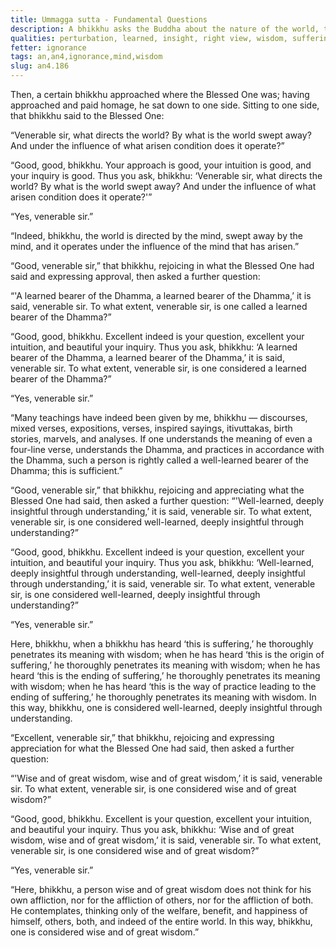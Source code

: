 ```yaml
---
title: Ummagga sutta - Fundamental Questions
description: A bhikkhu asks the Buddha about the nature of the world, the mind, and wisdom.
qualities: perturbation, learned, insight, right view, wisdom, suffering, harm, contemplation, loving-kindness
fetter: ignorance
tags: an,an4,ignorance,mind,wisdom
slug: an4.186
---
```


Then, a certain bhikkhu approached where the Blessed One was; having approached and paid homage, he sat down to one side. Sitting to one side, that bhikkhu said to the Blessed One:

“Venerable sir, what directs the world? By what is the world swept away? And under the influence of what arisen condition does it operate?”

“Good, good, bhikkhu. Your approach is good, your intuition is good, and your inquiry is good. Thus you ask, bhikkhu: ‘Venerable sir, what directs the world? By what is the world swept away? And under the influence of what arisen condition does it operate?'”

“Yes, venerable sir.”

“Indeed, bhikkhu, the world is directed by the mind, swept away by the mind, and it operates under the influence of the mind that has arisen.”

“Good, venerable sir,” that bhikkhu, rejoicing in what the Blessed One had said and expressing approval, then asked a further question:

“'A learned bearer of the Dhamma, a learned bearer of the Dhamma,’ it is said, venerable sir. To what extent, venerable sir, is one called a learned bearer of the Dhamma?”

“Good, good, bhikkhu. Excellent indeed is your question, excellent your intuition, and beautiful your inquiry. Thus you ask, bhikkhu: ‘A learned bearer of the Dhamma, a learned bearer of the Dhamma,’ it is said, venerable sir. To what extent, venerable sir, is one considered a learned bearer of the Dhamma?”

“Yes, venerable sir.”

“Many teachings have indeed been given by me, bhikkhu — discourses, mixed verses, expositions, verses, inspired sayings, itivuttakas, birth stories, marvels, and analyses. If one understands the meaning of even a four-line verse, understands the Dhamma, and practices in accordance with the Dhamma, such a person is rightly called a well-learned bearer of the Dhamma; this is sufficient.”

“Good, venerable sir,” that bhikkhu, rejoicing and appreciating what the Blessed One had said, then asked a further question: “'Well-learned, deeply insightful through understanding,’ it is said, venerable sir. To what extent, venerable sir, is one considered well-learned, deeply insightful through understanding?”

“Good, good, bhikkhu. Excellent indeed is your question, excellent your intuition, and beautiful your inquiry. Thus you ask, bhikkhu: ‘Well-learned, deeply insightful through understanding, well-learned, deeply insightful through understanding,’ it is said, venerable sir. To what extent, venerable sir, is one considered well-learned, deeply insightful through understanding?”

“Yes, venerable sir.”

Here, bhikkhu, when a bhikkhu has heard ‘this is suffering,’ he thoroughly penetrates its meaning with wisdom; when he has heard ‘this is the origin of suffering,’ he thoroughly penetrates its meaning with wisdom; when he has heard ‘this is the ending of suffering,’ he thoroughly penetrates its meaning with wisdom; when he has heard ‘this is the way of practice leading to the ending of suffering,’ he thoroughly penetrates its meaning with wisdom. In this way, bhikkhu, one is considered well-learned, deeply insightful through understanding.

“Excellent, venerable sir,” that bhikkhu, rejoicing and expressing appreciation for what the Blessed One had said, then asked a further question:

“'Wise and of great wisdom, wise and of great wisdom,’ it is said, venerable sir. To what extent, venerable sir, is one considered wise and of great wisdom?”

“Good, good, bhikkhu. Excellent is your question, excellent your intuition, and beautiful your inquiry. Thus you ask, bhikkhu: ‘Wise and of great wisdom, wise and of great wisdom,’ it is said, venerable sir. To what extent, venerable sir, is one considered wise and of great wisdom?”

“Yes, venerable sir.”

“Here, bhikkhu, a person wise and of great wisdom does not think for his own affliction, nor for the affliction of others, nor for the affliction of both. He contemplates, thinking only of the welfare, benefit, and happiness of himself, others, both, and indeed of the entire world. In this way, bhikkhu, one is considered wise and of great wisdom.”